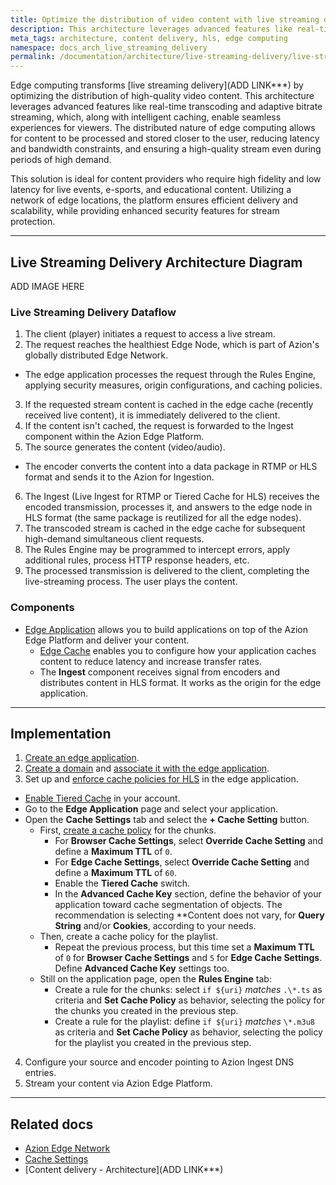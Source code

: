```yaml
---
title: Optimize the distribution of video content with live streaming delivery
description: This architecture leverages advanced features like real-time transcoding and adaptive bitrate streaming, which, along with intelligent caching, enable seamless experiences for viewers.
meta_tags: architecture, content delivery, hls, edge computing
namespace: docs_arch_live_streaming_delivery
permalink: /documentation/architecture/live-streaming-delivery/live-streaming-delivery-hls/
---
```


Edge computing transforms [live streaming delivery](ADD LINK***) by optimizing the distribution of high-quality video content. This architecture leverages advanced features like real-time transcoding and adaptive bitrate streaming, which, along with intelligent caching, enable seamless experiences for viewers. The distributed nature of edge computing allows for content to be processed and stored closer to the user, reducing latency and bandwidth constraints, and ensuring a high-quality stream even during periods of high demand.

This solution is ideal for content providers who require high fidelity and low latency for live events, e-sports, and educational content. Utilizing a network of edge locations, the platform ensures efficient delivery and scalability, while providing enhanced security features for stream protection.

---

## Live Streaming Delivery Architecture Diagram

ADD IMAGE HERE

### Live Streaming Delivery Dataflow

1. The client (player) initiates a request to access a live stream.
2. The request reaches the healthiest Edge Node, which is part of Azion's globally distributed Edge Network.
- The edge application processes the request through the Rules Engine, applying security measures, origin configurations, and caching policies.
3. If the requested stream content is cached in the edge cache (recently received live content), it is immediately delivered to the client.
4. If the content isn't cached, the request is forwarded to the Ingest component within the Azion Edge Platform.
5.  The source generates the content (video/audio).
- The encoder converts the content into a data package in RTMP or HLS format and sends it to the Azion for Ingestion.
6. The Ingest (Live Ingest for RTMP or Tiered Cache for HLS) receives the encoded transmission, processes it, and answers to the edge node in HLS format (the same package is reutilized for all the edge nodes).
7. The transcoded stream is cached in the edge cache for subsequent high-demand simultaneous client requests.
8. The Rules Engine may be programmed to intercept errors, apply additional rules, process HTTP response headers, etc.
9. The processed transmission is delivered to the client, completing the live-streaming process. The user plays the content.

### Components

- [Edge Application](/en/documentation/products/build/edge-application/) allows you to build applications on top of the Azion Edge Platform and deliver your content.
  - [Edge Cache](/en/documentation/products/build/edge-application/edge-cache/) enables you to configure how your application caches content to reduce latency and increase transfer rates.
  - The **Ingest** component receives signal from encoders and distributes content in HLS format. It works as the origin for the edge application.

---

  ## Implementation

1. [Create an edge application](/en/documentation/products/guides/build/build-an-application/).
2. [Create a domain](https://www.azion.com/en/documentation/products/guides/configure-a-domain/#create-a-domain-with-azion) and [associate it with the edge application](/en/documentation/products/guides/configure-a-domain/#link-a-custom-domain-to-your-application).
3. Set up and [enforce cache policies for HLS](/en/documentation/products/build/edge-application/rules-engine/#enforce-hls-cache) in the edge application.
- [Enable Tiered Cache](/en/documentation/products/guides/billing-and-subscriptions/) in your account.
- Go to the **Edge Application** page and select your application.
- Open the **Cache Settings** tab and select the **+ Cache Setting** button.
    - First, [create a cache policy](/en/documentation/products/build/edge-application/cache-settings/) for the chunks.
        - For **Browser Cache Settings**, select **Override Cache Setting** and define a **Maximum TTL** of `0`.
        - For **Edge Cache Settings**, select **Override Cache Setting** and define a **Maximum TTL** of `60`.
        - Enable the **Tiered Cache** switch.
        - In the **Advanced Cache Key** section, define the behavior of your application toward cache segmentation of objects. The recommendation is selecting **Content does not vary, for **Query String** and/or **Cookies**, according to your needs.
    - Then, create a cache policy for the playlist.
        - Repeat the previous process, but this time set a **Maximum TTL** of `0` for **Browser Cache Settings** and `5` for **Edge Cache Settings**. Define **Advanced Cache Key** settings too.
    - Still on the application page, open the **Rules Engine** tab:
        - Create a rule for the chunks: select `if ${uri}` *matches* `.\*.ts` as criteria and **Set Cache Policy** as behavior, selecting the policy for the chunks you created in the previous step.
        - Create a rule for the playlist: define `if ${uri}` *matches* `\*.m3u8` as criteria and **Set Cache Policy** as behavior, selecting the policy for the playlist you created in the previous step.
4.  Configure your source and encoder pointing to Azion Ingest DNS entries.
5.  Stream your content via Azion Edge Platform.

---

## Related docs

- [Azion Edge Network](https://www.azion.com/en/products/edge-network/)
- [Cache Settings](/en/documentation/products/build/edge-application/cache-settings/)
- [Content delivery - Architecture](ADD LINK***)
